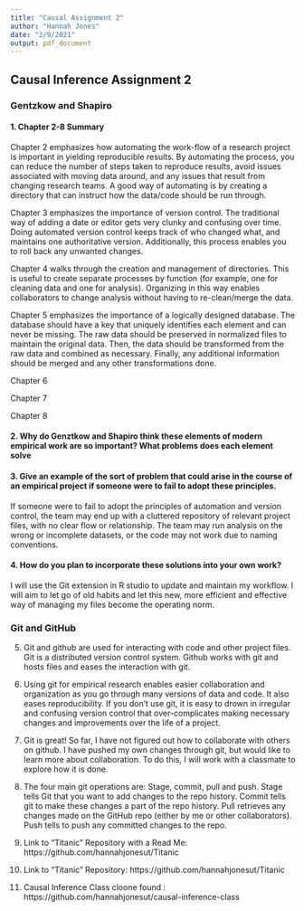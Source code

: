 ```yaml
---
title: "Causal Assignment 2"
author: "Hannah Jones"
date: "2/9/2021"
output: pdf_document
---
```


## Causal Inference Assignment 2 ##

### Gentzkow and Shapiro ###

#### 1. Chapter 2-8 Summary ####
Chapter 2 emphasizes how automating the work-flow of a research project is important in yielding reproducible results.  By automating the process, you can reduce the number of steps taken to reproduce results, avoid issues associated with moving data around, and any issues that result from changing research teams.  A good way of automating is by creating a directory that can instruct how the data/code should be run through. 

Chapter 3 emphasizes the importance of version control. The traditional way of adding a date or editor gets very clunky and confusing over time.  Doing automated version control keeps track of who changed what, and maintains one authoritative version.  Additionally, this process enables you to roll back any unwanted changes.

Chapter 4 walks through the creation and management of directories. This is useful to create separate processes by function (for example, one for cleaning data and one for analysis).  Organizing in this way enables collaborators to change analysis without having to re-clean/merge the data. 

Chapter 5 emphasizes the importance of a logically designed database.  The database should have a key that uniquely identifies each element and can never be missing. The raw data should be preserved in normalized files to maintain the original data.  Then, the data should be transformed from the raw data and combined as necessary.  Finally, any additional information should be merged and any other transformations done.

Chapter 6 

Chapter 7

Chapter 8

#### 2. Why do Genztkow and Shapiro think these elements of modern empirical work are so important? What problems does each element solve ####



#### 3. Give an example of the sort of problem that could arise in the course of an empirical project if someone were to fail to adopt these principles. ####

If someone were to fail to adopt the principles of automation and version control, the team may end up with a cluttered repository of relevant project files, with no clear flow or relationship. The team may run analysis on the wrong or incomplete datasets, or the code may not work due to naming conventions.  

#### 4. How do you plan to incorporate these solutions into your own work? ####

I will use the Git extension in R studio to update and maintain my workflow.  I will aim to let go of old habits and let this new, more efficient and effective way of managing my files become the operating norm.

### Git and GitHub ###

5. Git and github are used for interacting with code and other project files.  Git is a distributed version control system.  Github works with git and hosts files and eases the interaction with git.

6. Using git for empirical research enables easier collaboration and organization as you go through many versions of data and code.  It also eases reproducibility.  If you don't use git, it is easy to drown in irregular and confusing version control that over-complicates making necessary changes and improvements over the life of a project.

7. Git is great!  So far, I have not figured out how to collaborate with others on github.  I have pushed my own changes through git, but would like to learn more about collaboration.  To do this, I will work with a classmate to explore how it is done.

8. The four main git operations are: Stage, commit, pull and push.  Stage tells Git that you want to add changes to the repo history.  Commit tells git to make these changes a part of the repo history.  Pull retrieves any changes made on the GitHub repo (either by me or other collaborators).  Push tells to push any committed changes to the repo.  

9. Link to "Titanic" Repository with a Read Me: https://github.com/hannahjonesut/Titanic 

10. Link to "Titanic" Repository: https://github.com/hannahjonesut/Titanic 

11.  Causal Inference Class cloone found : https://github.com/hannahjonesut/causal-inference-class 

